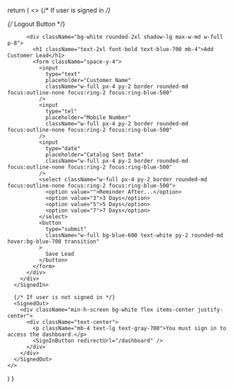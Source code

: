 
  return (
    <>
      {/* If user is signed in */}
      <SignedIn>
        <div className="min-h-screen bg-gray-100 px-4 py-12 flex items-center justify-center relative">
          {/* Logout Button */}
          <div className="absolute top-4 right-4">
            <UserButton afterSignOutUrl="/" />
          </div>

          <div className="bg-white rounded-2xl shadow-lg max-w-md w-full p-8">
            <h1 className="text-2xl font-bold text-blue-700 mb-4">Add Customer Lead</h1>
            <form className="space-y-4">
              <input
                type="text"
                placeholder="Customer Name"
                className="w-full px-4 py-2 border rounded-md focus:outline-none focus:ring-2 focus:ring-blue-500"
              />
              <input
                type="tel"
                placeholder="Mobile Number"
                className="w-full px-4 py-2 border rounded-md focus:outline-none focus:ring-2 focus:ring-blue-500"
              />
              <input
                type="date"
                placeholder="Catalog Sent Date"
                className="w-full px-4 py-2 border rounded-md focus:outline-none focus:ring-2 focus:ring-blue-500"
              />
              <select className="w-full px-4 py-2 border rounded-md focus:outline-none focus:ring-2 focus:ring-blue-500">
                <option value="">Reminder After...</option>
                <option value="3">3 Days</option>
                <option value="5">5 Days</option>
                <option value="7">7 Days</option>
              </select>
              <button
                type="submit"
                className="w-full bg-blue-600 text-white py-2 rounded-md hover:bg-blue-700 transition"
              >
                Save Lead
              </button>
            </form>
          </div>
        </div>
      </SignedIn>

      {/* If user is not signed in */}
      <SignedOut>
        <div className="min-h-screen bg-white flex items-center justify-center">
          <div className="text-center">
            <p className="mb-4 text-lg text-gray-700">You must sign in to access the dashboard.</p>
            <SignInButton redirectUrl="/dashboard" />
          </div>
        </div>
      </SignedOut>
    </>
  )
}
